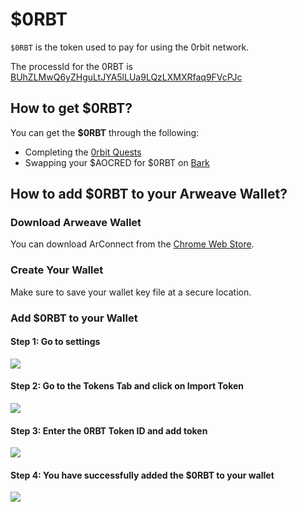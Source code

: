 
# $0RBT

`$0RBT` is the token used to pay for using the 0rbit network.

The processId for the 0RBT is [BUhZLMwQ6yZHguLtJYA5lLUa9LQzLXMXRfaq9FVcPJc](https://www.ao.link/entity/BUhZLMwQ6yZHguLtJYA5lLUa9LQzLXMXRfaq9FVcPJc)


## How to get $0RBT?

You can get the __$0RBT__ through the following:
- Completing the [0rbit Quests](https://0rbit.co/quests)
- Swapping your $AOCRED for $0RBT on [Bark](https://bark.arweave.dev)

## How to add $0RBT to your Arweave Wallet?

<Steps>

### Download Arweave Wallet

You can download ArConnect from the [Chrome Web Store](https://chrome.google.com/webstore/detail/arconnect/einnioafmpimabjcddiinlhmijaionap).

### Create Your Wallet 
<Callout type="warning" emoji="⚠️">
  Make sure to save your wallet key file at a secure location.
</Callout>

### Add $0RBT to your Wallet

#### Step 1: Go to settings
![](../../public/images/protocol/token/import-token/1.png)

#### Step 2: Go to the Tokens Tab and click on Import Token
![](../../public/images/protocol/token/import-token/2.png)

#### Step 3: Enter the 0RBT Token ID and add token
![](../../public/images/protocol/token/import-token/3.png)

#### Step 4: You have successfully added the $0RBT to your wallet
![](../../public/images/protocol/token/import-token/4.png)

</Steps>